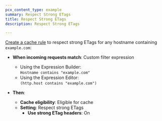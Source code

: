```yaml
---
pcx_content_type: example
summary: Respect Strong ETags
title: Respect Strong ETags
description: Respect Strong ETags

---
```



[Create a cache rule](/cache/how-to/cache-rules/create-dashboard/) to respect strong ETags for any hostname containing `example.com`:

<Example>

* **When incoming requests match**: Custom filter expression
  * Using the Expression Builder:<br/>
    `Hostname contains "example.com"`
  * Using the Expression Editor:<br/>
    `(http.host contains "example.com")`

* **Then**:
  * **Cache eligibility**: Eligible for cache
  * **Setting**: Respect strong ETags
    * **Use strong ETag headers**: On

</Example>
